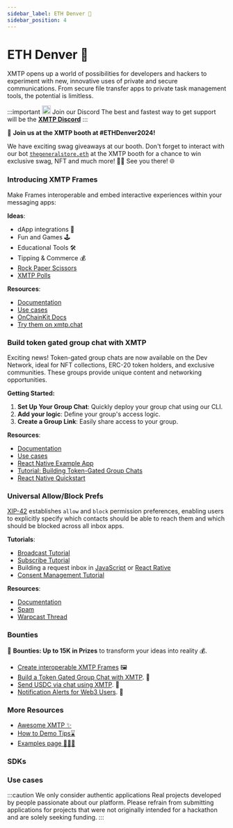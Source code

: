 ```yaml
---
sidebar_label: ETH Denver 🗻
sidebar_position: 4
---
```


# ETH Denver 🗻

XMTP opens up a world of possibilities for developers and hackers to experiment with new, innovative uses of private and secure communications. From secure file transfer apps to private task management tools, the potential is limitless.

<div class="discord">

:::important <img src="/img/discord.svg" width="20"/> Join our Discord
The best and fastest way to get support will be the [**XMTP Discord**](https://discord.com/invite/xmtp)
:::

</div>

🐳 **Join us at the XMTP booth at #ETHDenver2024!**

We have exciting swag giveaways at our booth. Don't forget to interact with our bot [`thegeneralstore.eth`](https://xmtp.link/thegeneralstore.eth) at the XMTP booth for a chance to win exclusive swag, NFT and much more! 🤖💼 See you there! 🌐

### Introducing XMTP Frames

Make Frames interoperable and embed interactive experiences within your messaging apps:

**Ideas**:

- dApp integrations 🔌
- Fun and Games 🕹️
- Educational Tools 🛠
- Tipping & Commerce 💰
- [Rock Paper Scissors](https://github.com/Unshut-Labs/xmtp-frame-rock-paper-scissors)
- [XMTP Polls](https://github.com/xmtp-labs/fc-polls)

**Resources**:

- [Documentation](https://xmtp.org/docs/build/frames)
- [Use cases](https://xmtp.org/docs/use-cases/frames)
- [OnChainKit Docs](https://onchainkit.xyz/xmtp/introduction)
- [Try them on xmtp.chat](https://xmtp.chat/)

### Build token gated group chat with XMTP

Exciting news! Token-gated group chats are now available on the Dev Network, ideal for NFT collections, ERC-20 token holders, and exclusive communities. These groups provide unique content and networking opportunities.

**Getting Started:**

1. **Set Up Your Group Chat**: Quickly deploy your group chat using our CLI.
2. **Add your logic**: Define your group's access logic.
3. **Create a Group Link**: Easily share access to your group.

**Resources**:

- [Documentation](https://xmtp.org/docs/build/groups)
- [Use cases](https://xmtp.org/docs/use-cases/groups)
- [React Native Example App](https://github.com/xmtp-labs/xmtp-inbox-mobile)
- [Tutorial: Building Token-Gated Group Chats](/docs/tutorials/token-gated-group-chat)
- [React Native Quickstart](https://github.com/fabriguespe/xmtp-rn-quickstart)

### Universal Allow/Block Prefs

[XIP-42](https://community.xmtp.org/t/xip-42-universal-allow-and-block-preferences/544) establishes `allow` and `block` permission preferences, enabling users to explicitly specify which contacts should be able to reach them and which should be blocked across all inbox apps.

**Tutorials**:

- [Broadcast Tutorial](/docs/tutorials/portable-consent/broadcast)
- [Subscribe Tutorial](/docs/tutorials/portable-consent/subscribe)
- Building a request inbox in [JavaScript](/docs/tutorials/portable-consent/request-inbox) or [React Rative](/docs/tutorials/portable-consent/request-inbox-rn)
- [Consent Management Tutorial](https://github.com/fabriguespe/xmtp-ppp-consent-management)

**Resources**:

- [Documentation](/docs/build/user-consent)
- [Spam](/docs/build/spam)
- [Warpcast Thread](https://warpcast.com/0xdesigner/0x52fa0e7d)

### Bounties

🎉 **Bounties: Up to 15K in Prizes** to transform your ideas into reality 💰.

- [Create interoperable XMTP Frames](https://ethdenver2024.devfolio.co/prizes?partner=XMTP) 🖼️
- [Build a Token Gated Group Chat with XMTP](https://ethdenver2024.devfolio.co/prizes?partner=XMTP). 🚀
- [Send USDC via chat using XMTP](https://ethdenver2024.devfolio.co/prizes?partner=XMTP). 💸
- [Notification Alerts for Web3 Users](https://ethdenver2024.devfolio.co/prizes?partner=XMTP). 🔔

### More Resources

- [Awesome XMTP ✨](https://github.com/xmtp/awesome-xmtp)
- [How to Demo Tips⌛️](/how-to-demo)
- [Examples page 👨🏼‍💻](/docs/build/get-started/examples)

### SDKs


<SDKs />

### Use cases


<Usecases />


<Bots />

:::caution We only consider authentic applications
Real projects developed by people passionate about our platform. Please refrain from submitting applications for projects that were not originally intended for a hackathon and are solely seeking funding.
:::
